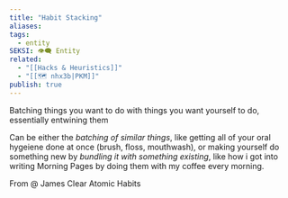 ```yaml
---
title: "Habit Stacking"
aliases: 
tags:
  - entity
SEKSI: 👁️‍🗨️ Entity
related:
  - "[[Hacks & Heuristics]]"
  - "[[🗺️ nhx3b|PKM]]"
publish: true
---
```



Batching things you want to do with things you want yourself to do, essentially entwining them

Can be either the _batching of similar things_, like getting all of your oral hygeiene done at once (brush, floss, mouthwash), or making yourself do something new by _bundling it with something existing_, like how i got into writing <Link href="/c/morning-pages" className="text-[var(--color-primary)] hover:underline hover:text-[var(--color-secondary)] transition-colors font-medium">Morning Pages</Link> by doing them with my coffee every morning.


From <Link href="/c/-james-clear" className="text-[var(--color-primary)] hover:underline hover:text-[var(--color-secondary)] transition-colors font-medium">@ James Clear</Link> Atomic Habits
